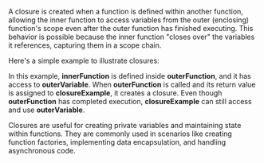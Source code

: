 
A closure is created when a function is defined within another function, allowing the inner function to access variables from the outer (enclosing) function's scope even after the outer function has finished executing. This behavior is possible because the inner function "closes over" the variables it references, capturing them in a scope chain.

Here's a simple example to illustrate closures:

<CodePreview code={exampleCode} file="script.js" />

In this example, **innerFunction** is defined inside **outerFunction**, and it has access to **outerVariable**. When **outerFunction** is called and its return value is assigned to **closureExample**, it creates a closure. Even though **outerFunction** has completed execution, **closureExample** can still access and use **outerVariable**.

Closures are useful for creating private variables and maintaining state within functions. They are commonly used in scenarios like creating function factories, implementing data encapsulation, and handling asynchronous code.
